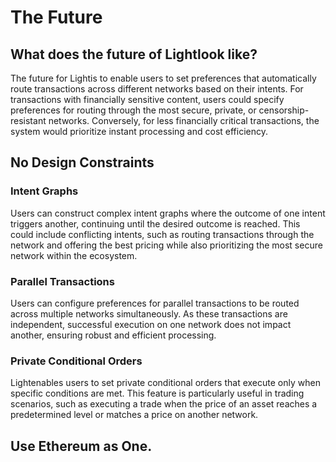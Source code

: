 # The Future

## What does the future of Lightlook like?

The future for Lightis to enable users to set preferences that automatically route transactions across different networks based on their intents.
For transactions with financially sensitive content, users could specify preferences for routing through the most secure, private, or censorship-resistant networks.
Conversely, for less financially critical transactions, the system would prioritize instant processing and cost efficiency.

## No Design Constraints

### Intent Graphs

Users can construct complex intent graphs where the outcome of one intent triggers another, continuing until the desired outcome is reached.
This could include conflicting intents, such as routing transactions through the network and offering the best pricing while also prioritizing the most secure network within the ecosystem.

### Parallel Transactions

Users can configure preferences for parallel transactions to be routed across multiple networks simultaneously.
As these transactions are independent, successful execution on one network does not impact another, ensuring robust and efficient processing.

### Private Conditional Orders

Lightenables users to set private conditional orders that execute only when specific conditions are met.
This feature is particularly useful in trading scenarios, such as executing a trade when the price of an asset reaches a predetermined level or matches a price on another network.

## Use Ethereum as One.

